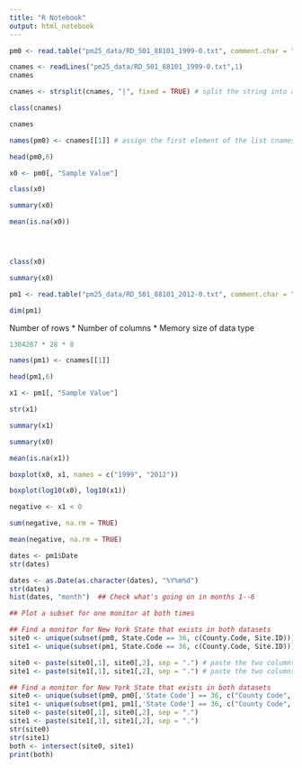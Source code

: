 ```yaml
---
title: "R Notebook"
output: html_notebook
---
```


```r
pm0 <- read.table("pm25_data/RD_501_88101_1999-0.txt", comment.char = "#", header = FALSE, sep = "|", na.strings = "NA")
```
```r
cnames <- readLines("pm25_data/RD_501_88101_1999-0.txt",1)
cnames
```
```r
cnames <- strsplit(cnames, "|", fixed = TRUE) # split the string into a list of strings, each string is a column name, fixed = TRUE means the split is based on the exact string "|"
```
```r
class(cnames)
```
```r
cnames
```
```r
names(pm0) <- cnames[[1]] # assign the first element of the list cnames to the column names of pm0
```
```r
head(pm0,6)
```
```r
x0 <- pm0[, "Sample Value"]
```
```r
class(x0)
```
```r
summary(x0)
```
```r
mean(is.na(x0))
```
```r
```
```r

```
```r

```
```r
class(x0)
```
```r
summary(x0)
```
```r
pm1 <- read.table("pm25_data/RD_501_88101_2012-0.txt", comment.char = "#", header = FALSE, sep = "|", na.strings = "NA")
```
```r
dim(pm1)
```

Number of rows * Number of columns * Memory size of data type
```r
1304287 * 28 * 8
```
```r
names(pm1) <- cnames[[1]]
```
```r
head(pm1,6)
```
```r
x1 <- pm1[, "Sample Value"]
```
```r
str(x1)
```
```r
summary(x1)
```
```r
summary(x0)
```
```r
mean(is.na(x1))
```
```r
boxplot(x0, x1, names = c("1999", "2012"))
```
```r
boxplot(log10(x0), log10(x1))
```
```r
negative <- x1 < 0
```
```r
sum(negative, na.rm = TRUE)
```
```r
mean(negative, na.rm = TRUE)
```
```r
dates <- pm1$Date
str(dates)
```
```r
dates <- as.Date(as.character(dates), "%Y%m%d")
str(dates)
hist(dates, "month")  ## Check what's going on in months 1--6
```
```r
## Plot a subset for one monitor at both times

## Find a monitor for New York State that exists in both datasets
site0 <- unique(subset(pm0, State.Code == 36, c(County.Code, Site.ID)))
site1 <- unique(subset(pm1, State.Code == 36, c(County.Code, Site.ID)))
```
```r
site0 <- paste(site0[,1], site0[,2], sep = ".") # paste the two columns together with a dot in between
site1 <- paste(site1[,1], site1[,2], sep = ".") # paste the two columns together with a dot in between
```
```r
## Find a monitor for New York State that exists in both datasets
site0 <- unique(subset(pm0, pm0[,'State Code'] == 36, c("County Code", "Site ID")))
site1 <- unique(subset(pm1, pm1[,'State Code'] == 36, c("County Code", "Site ID")))
site0 <- paste(site0[,1], site0[,2], sep = ".")
site1 <- paste(site1[,1], site1[,2], sep = ".")
str(site0)
str(site1)
both <- intersect(site0, site1)
print(both)
```
